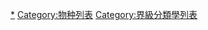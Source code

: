 {{Commonscat|Plants}}

[[Category:植物|*]]
[[Category:物种列表|Category:物种列表]]
[[Category:界級分類學列表|Category:界級分類學列表]]